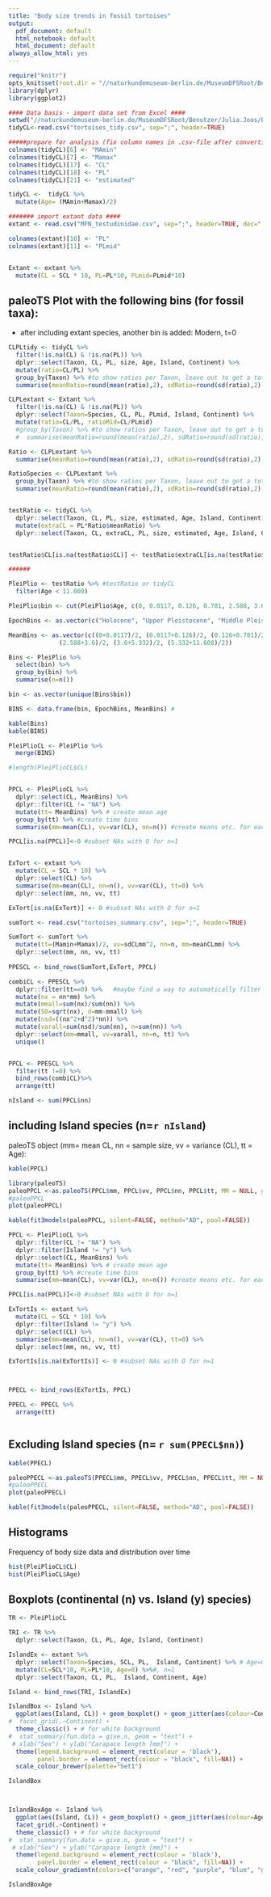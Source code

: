 ```yaml
---
title: "Body size trends in fossil tortoises"
output:
  pdf_document: default
  html_notebook: default
  html_document: default
always_allow_html: yes
---
```


```r
require("knitr")
opts_knit$set(root.dir = "//naturkundemuseum-berlin.de/MuseumDFSRoot/Benutzer/Julia.Joos/Eigene Dateien/MA")
library(dplyr)
library(ggplot2)
```



```r
#### Data basis - import data set from Excel ####
setwd("//naturkundemuseum-berlin.de/MuseumDFSRoot/Benutzer/Julia.Joos/Eigene Dateien/MA")
tidyCL<-read.csv("tortoises_tidy.csv", sep=";", header=TRUE)

#####prepare for analysis (fix column names in .csv-file after converting table from excel####
colnames(tidyCL)[6] <- "MAmin"
colnames(tidyCL)[7] <- "Mamax"
colnames(tidyCL)[17] <- "CL"
colnames(tidyCL)[18] <- "PL"
colnames(tidyCL)[21] <- "estimated"

tidyCL <-  tidyCL %>%
  mutate(Age= (MAmin+Mamax)/2)

####### import extant data ####
extant <- read.csv("MFN_testudinidae.csv", sep=";", header=TRUE, dec=".", na.strings = "NA", stringsAsFactors=FALSE)  # file: MFN_testudinidae.csv

colnames(extant)[10] <- "PL"
colnames(extant)[11] <- "PLmid"


Extant <- extant %>%
  mutate(CL = SCL * 10, PL=PL*10, PLmid=PLmid*10) 
```



## paleoTS Plot with the following bins (for fossil taxa):

* after including extant species, another bin is added: Modern, t=0
```r
CLPLtidy <- tidyCL %>%
  filter(!is.na(CL) & !is.na(PL)) %>%
  dplyr::select(Taxon, CL, PL, size, Age, Island, Continent) %>%
  mutate(ratio=CL/PL) %>%
  group_by(Taxon) %>% #to show ratios per Taxon, leave out to get a total ratio
  summarise(meanRatio=round(mean(ratio),2), sdRatio=round(sd(ratio),2), n=n(), min=min(ratio), max=max(ratio))

CLPLextant <- Extant %>%
  filter(!is.na(CL) & !is.na(PL)) %>%
  dplyr::select(Taxon=Species, CL, PL, PLmid, Island, Continent) %>%
  mutate(ratio=CL/PL, ratioMid=CL/PLmid)
  #group_by(Taxon) %>% #to show ratios per Taxon, leave out to get a total ratio
  #  summarise(meanRatio=round(mean(ratio),2), sdRatio=round(sd(ratio),2), n=n(), min=min(ratio), max=max(ratio))

Ratio <- CLPLextant %>%
  summarise(meanRatio=round(mean(ratio),2), sdRatio=round(sd(ratio),2), n=n(), min=min(ratio), max=max(ratio))

RatioSpecies <- CLPLextant %>%
  group_by(Taxon) %>% #to show ratios per Taxon, leave out to get a total ratio
  summarise(meanRatio=round(mean(ratio),2), sdRatio=round(sd(ratio),2), n=n(), min=min(ratio), max=max(ratio))


testRatio <- tidyCL %>%
  dplyr::select(Taxon, CL, PL, size, estimated, Age, Island, Continent) %>%
  mutate(extraCL = PL*Ratio$meanRatio) %>%
  dplyr::select(Taxon, CL, extraCL, PL, size, estimated, Age, Island, Continent)


testRatio$CL[is.na(testRatio$CL)] <- testRatio$extraCL[is.na(testRatio$CL)]

######

PleiPlio <- testRatio %>% #testRatio or tidyCL 
  filter(Age < 11.000)

PleiPlio$bin <- cut(PleiPlio$Age, c(0, 0.0117, 0.126, 0.781, 2.588, 3.6, 5.332, 11.608))

EpochBins <- as.vector(c("Holocene", "Upper Pleistocene", "Middle Pleistocene", "Lower Pleistocene", "Upper Pliocene", "Lower Pliocene", "Upper Miocene"))

MeanBins <- as.vector(c((0+0.0117)/2, (0.0117+0.126)/2, (0.126+0.781)/2, (0.781+2.588)/2,
              (2.588+3.6)/2, (3.6+5.332)/2, (5.332+11.608)/2))

Bins <- PleiPlio %>%
  select(bin) %>%
  group_by(bin) %>%
  summarise(n=n())

bin <- as.vector(unique(Bins$bin))

BINS <- data.frame(bin, EpochBins, MeanBins) #

kable(Bins)
kable(BINS)

PleiPlioCL <- PleiPlio %>%
  merge(BINS)

#length(PleiPlioCL$CL)


PPCL <- PleiPlioCL %>%
  dplyr::select(CL, MeanBins) %>%
  dplyr::filter(CL != "NA") %>%
  mutate(tt= MeanBins) %>% # create mean age
  group_by(tt) %>% #create time bins
  summarise(mm=mean(CL), vv=var(CL), nn=n()) #create means etc. for each time bin 

PPCL[is.na(PPCL)]<-0 #subset NAs with O for n=1


ExTort <- extant %>%
  mutate(CL = SCL * 10) %>%
  dplyr::select(CL) %>%
  summarise(mm=mean(CL), nn=n(), vv=var(CL), tt=0) %>%
  dplyr::select(mm, nn, vv, tt)

ExTort[is.na(ExTort)] <- 0 #subset NAs with O for n=1

sumTort <- read.csv("tortoises_summary.csv", sep=";", header=TRUE)

SumTort <- sumTort %>%
  mutate(tt=(Mamin+Mamax)/2, vv=sdCLmm^2, nn=n, mm=meanCLmm) %>%
  dplyr::select(mm, nn, vv, tt)
 
PPESCL <- bind_rows(SumTort,ExTort, PPCL)

combiCL <- PPESCL %>%
  dplyr::filter(tt==0) %>%   #maybe find a way to automatically filter double tt values...
  mutate(nx = nn*mm) %>%
  mutate(mmall=sum(nx)/sum(nn)) %>%
  mutate(SD=sqrt(nx), d=mm-mmall) %>%
  mutate(nsd=((nx^2+d^2)*nn)) %>%
  mutate(varall=sum(nsd)/sum(nn), n=sum(nn)) %>%
  dplyr::select(mm=mmall, vv=varall, nn=n, tt) %>%
  unique()


PPCL <- PPESCL %>%
  filter(tt !=0) %>%
  bind_rows(combiCL)%>%
  arrange(tt)

```


```r

nIsland <- sum(PPCL$nn)

```
## including Island species  (n=`r nIsland`)


paleoTS object (mm= mean CL, nn = sample size, vv = variance (CL), tt = Age):
```r

kable(PPCL)
```


```r
library(paleoTS)
paleoPPCL <-as.paleoTS(PPCL$mm, PPCL$vv, PPCL$nn, PPCL$tt, MM = NULL, genpars = NULL, label = "Testudinidae body size evolution mode, Holocene-Upper Miocene, CL, including Island species")
#paleoPPCL
plot(paleoPPCL)


```

```r

kable(fit3models(paleoPPCL, silent=FALSE, method="AD", pool=FALSE))
```




```r
PPCL <- PleiPlioCL %>%
  dplyr::filter(CL != "NA") %>% 
  dplyr::filter(Island != "y") %>%
  dplyr::select(CL, MeanBins) %>%
  mutate(tt= MeanBins) %>% # create mean age
  group_by(tt) %>% #create time bins
  summarise(mm=mean(CL), vv=var(CL), nn=n()) #create means etc. for each time bin 

PPCL[is.na(PPCL)]<-0 #subset NAs with O for n=1

ExTortIs <- extant %>%
  mutate(CL = SCL * 10) %>%
  dplyr::filter(Island != "y") %>%
  dplyr::select(CL) %>%
  summarise(mm=mean(CL), nn=n(), vv=var(CL), tt=0) %>%
  dplyr::select(mm, nn, vv, tt)

ExTortIs[is.na(ExTortIs)] <- 0 #subset NAs with O for n=1



PPECL <- bind_rows(ExTortIs, PPCL)

PPECL <- PPECL %>%
  arrange(tt)



```

## Excluding Island species (n= `r sum(PPECL$nn)`)

```r
kable(PPECL)
```


```r
paleoPPECL <-as.paleoTS(PPECL$mm, PPECL$vv, PPECL$nn, PPECL$tt, MM = NULL, genpars = NULL, label = "Testudinidae body size evolution mode, Holocene-Upper Miocene, CL, without Island species")
#paleoPPECL
plot(paleoPPECL)

```

```r

kable(fit3models(paleoPPECL, silent=FALSE, method="AD", pool=FALSE))

```



## Histograms

Frequency of body size data and distribution over time

```r
hist(PleiPlioCL$CL)
hist(PleiPlioCL$Age)
```

## Boxplots (continental (n) vs. Island (y) species)

```r
TR <- PleiPlioCL

TRI <- TR %>%
  dplyr::select(Taxon, CL, PL, Age, Island, Continent)

IslandEx <- extant %>%
  dplyr::select(Taxon=Species, SCL, PL,  Island, Continent) %>% # Age=0,  , n=1
  mutate(CL=SCL*10, PL=PL*10, Age=0) %>%#, n=1
  dplyr::select(Taxon, CL, PL,  Island, Continent, Age)

Island <- bind_rows(TRI, IslandEx)

IslandBox <- Island %>%
  ggplot(aes(Island, CL)) + geom_boxplot() + geom_jitter(aes(colour=Continent)) +
#  facet_grid(.~Continent) +
  theme_classic() + # for white background 
#  stat_summary(fun.data = give.n, geom = "text") +
 # xlab("Sex") + ylab("Carapace length [mm]") + 
  theme(legend.background = element_rect(colour = 'black'),
        panel.border = element_rect(colour = "black", fill=NA)) +
  scale_colour_brewer(palette="Set1")

IslandBox




```
```r
IslandBoxAge <- Island %>%
  ggplot(aes(Island, CL)) + geom_boxplot() + geom_jitter(aes(colour=Age)) +
  facet_grid(.~Continent) +
  theme_classic() + # for white background 
#  stat_summary(fun.data = give.n, geom = "text") +
 # xlab("Sex") + ylab("Carapace length [mm]") + 
  theme(legend.background = element_rect(colour = 'black'),
        panel.border = element_rect(colour = "black", fill=NA)) +
  scale_colour_gradientn(colors=c("orange", "red", "purple", "blue", "green")) #

IslandBoxAge
```

